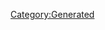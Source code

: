 {{Database/Music/MusicInfo
 |ID=145
 |Cov=146
 |Cd=6
 |Nam=139
 |Div=139
 |Ma=2
 |SerieId=2
 |SerieLogoId=2
 |WavId=146
 |VariationId=0
 |Dsc=139
 |Strt=10
 |ValkyrieBattle=1
 |ValkyrieIntro=1
 |ValkyrieIntroSky=1
 |DivaSolo=1
 |DivaMulti=1
 |Exp=2
}}
[[Category:Generated]]
